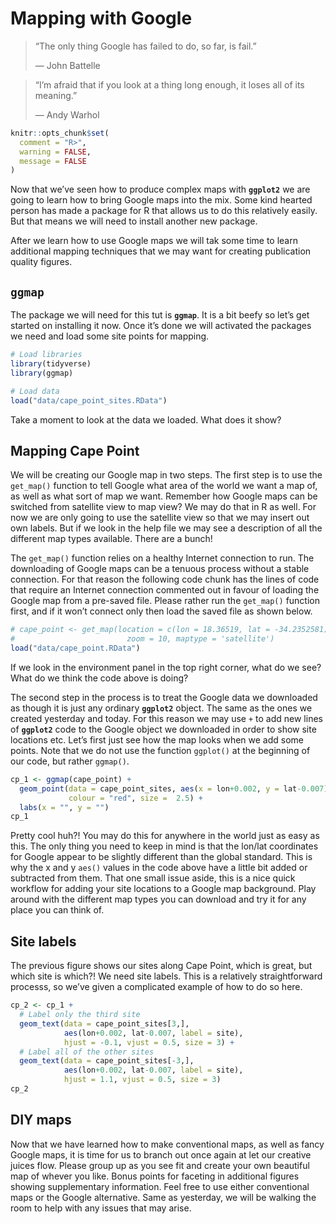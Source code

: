 # Mapping with Google {#mapping_google}
  
> "The only thing Google has failed to do, so far, is fail."
>
> --- John Battelle

> "I'm afraid that if you look at a thing long enough, it loses all of its meaning."
> 
> --- Andy Warhol

```r
knitr::opts_chunk$set(
  comment = "R>", 
  warning = FALSE, 
  message = FALSE
)
```

Now that we've seen how to produce complex maps with **`ggplot2`** we are going to learn how to bring Google maps into the mix. Some kind hearted person has made a package for R that allows us to do this relatively easily. But that means we will need to install another new package.

After we learn how to use Google maps we will tak some time to learn additional mapping techniques that we may want for creating publication quality figures.

## **`ggmap`**

The package we will need for this tut is **`ggmap`**. It is a bit beefy so let's get started on installing it now. Once it's done we will activated the packages we need and load some site points for mapping.

```r
# Load libraries
library(tidyverse)
library(ggmap)

# Load data
load("data/cape_point_sites.RData")
```

Take a moment to look at the data we loaded. What does it show?

## Mapping Cape Point

We will be creating our Google map in two steps. The first step is to use the `get_map()` function to tell Google what area of the world we want a map of, as well as what sort of map we want. Remember how Google maps can be switched from satellite view to map view? We may do that in R as well. For now we are only going to use the satellite view so that we may insert out own labels. But if we look in the help file we may see a description of all the different map types available. There are a bunch!

The `get_map()` function relies on a healthy Internet connection to run. The downloading of Google maps can be a tenuous process without a stable connection. For that reason the following code chunk has the lines of code that require an Internet connection commented out in favour of loading the Google map from a pre-saved file. Please rather run the `get_map()` function first, and if it won't connect only then load the saved file as shown below.

```r
# cape_point <- get_map(location = c(lon = 18.36519, lat = -34.2352581),
#                         zoom = 10, maptype = 'satellite')
load("data/cape_point.RData")
```

If we look in the environment panel in the top right corner, what do we see? What do we think the code above is doing?

The second step in the process is to treat the Google data we downloaded as though it is just any ordinary **`ggplot2`** object. The same as the ones we created yesterday and today. For this reason we may use `+` to add new lines of **`ggplot2`** code to the Google object we downloaded in order to show site locations etc. Let's first just see how the map looks when we add some points. Note that we do not use the function `ggplot()` at the beginning of our code, but rather `ggmap()`.

```r
cp_1 <- ggmap(cape_point) +
  geom_point(data = cape_point_sites, aes(x = lon+0.002, y = lat-0.007), 
             colour = "red", size =  2.5) +
  labs(x = "", y = "")
cp_1
```

Pretty cool huh?! You may do this for anywhere in the world just as easy as this. The only thing you need to keep in mind is that the lon/lat coordinates for Google appear to be slightly different than the global standard. This is why the x and y `aes()` values in the code above have a little bit added or subtracted from them. That one small issue aside, this is a  nice quick workflow for adding your site locations to a Google map background. Play around with the different map types you can download and try it for any place you can think of.

## Site labels

The previous figure shows our sites along Cape Point, which is great, but which site is which?! We need site labels. This is a relatively straightforward processs, so we've given a complicated example of how to do so here.

```r
cp_2 <- cp_1 +
  # Label only the third site
  geom_text(data = cape_point_sites[3,], 
            aes(lon+0.002, lat-0.007, label = site),
            hjust = -0.1, vjust = 0.5, size = 3) +
  # Label all of the other sites
  geom_text(data = cape_point_sites[-3,], 
            aes(lon+0.002, lat-0.007, label = site),
            hjust = 1.1, vjust = 0.5, size = 3)
cp_2
```

## DIY maps

Now that we have learned how to make conventional maps, as well as fancy Google maps, it is time for us to branch out once again at let our creative juices flow. Please group up as you see fit and create your own beautiful map of whever you like. Bonus points for faceting in additional figures showing supplementary information. Feel free to use either conventional maps or the Google alternative. Same as yesterday, we will be walking the room to help with any issues that may arise.
